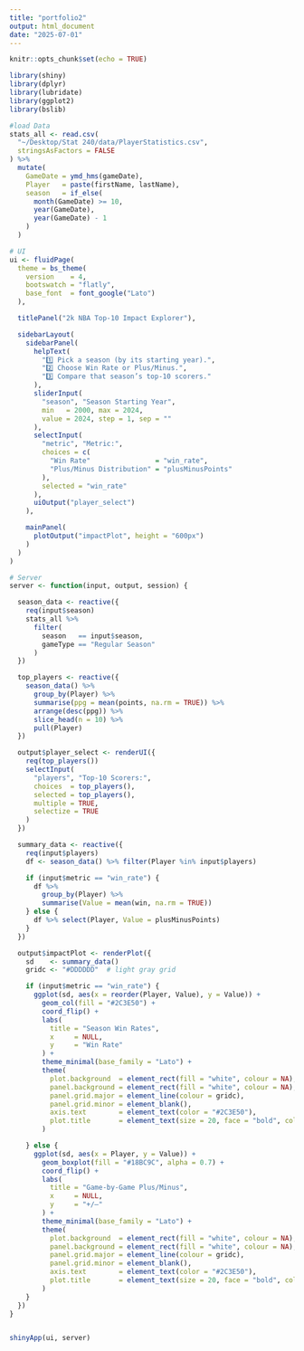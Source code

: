 ```yaml
---
title: "portfolio2"
output: html_document
date: "2025-07-01"
---
```


```r
knitr::opts_chunk$set(echo = TRUE)
```

```r
library(shiny)
library(dplyr)
library(lubridate)
library(ggplot2)
library(bslib)

#load Data
stats_all <- read.csv(
  "~/Desktop/Stat 240/data/PlayerStatistics.csv",
  stringsAsFactors = FALSE
) %>%
  mutate(
    GameDate = ymd_hms(gameDate),
    Player   = paste(firstName, lastName),
    season   = if_else(
      month(GameDate) >= 10,
      year(GameDate),
      year(GameDate) - 1
    )
  )

# UI
ui <- fluidPage(
  theme = bs_theme(
    version    = 4,
    bootswatch = "flatly",
    base_font  = font_google("Lato")
  ),

  titlePanel("2k NBA Top-10 Impact Explorer"),

  sidebarLayout(
    sidebarPanel(
      helpText(
        "1️⃣ Pick a season (by its starting year).",
        "2️⃣ Choose Win Rate or Plus/Minus.",
        "3️⃣ Compare that season’s top-10 scorers."
      ),
      sliderInput(
        "season", "Season Starting Year",
        min   = 2000, max = 2024,
        value = 2024, step = 1, sep = ""
      ),
      selectInput(
        "metric", "Metric:",
        choices = c(
          "Win Rate"                = "win_rate",
          "Plus/Minus Distribution" = "plusMinusPoints"
        ),
        selected = "win_rate"
      ),
      uiOutput("player_select")
    ),

    mainPanel(
      plotOutput("impactPlot", height = "600px")
    )
  )
)

# Server
server <- function(input, output, session) {

  season_data <- reactive({
    req(input$season)
    stats_all %>%
      filter(
        season   == input$season,
        gameType == "Regular Season"
      )
  })

  top_players <- reactive({
    season_data() %>%
      group_by(Player) %>%
      summarise(ppg = mean(points, na.rm = TRUE)) %>%
      arrange(desc(ppg)) %>%
      slice_head(n = 10) %>%
      pull(Player)
  })

  output$player_select <- renderUI({
    req(top_players())
    selectInput(
      "players", "Top-10 Scorers:",
      choices  = top_players(),
      selected = top_players(),
      multiple = TRUE,
      selectize = TRUE
    )
  })

  summary_data <- reactive({
    req(input$players)
    df <- season_data() %>% filter(Player %in% input$players)

    if (input$metric == "win_rate") {
      df %>%
        group_by(Player) %>%
        summarise(Value = mean(win, na.rm = TRUE))
    } else {
      df %>% select(Player, Value = plusMinusPoints)
    }
  })

  output$impactPlot <- renderPlot({
    sd    <- summary_data()
    gridc <- "#DDDDDD"  # light gray grid

    if (input$metric == "win_rate") {
      ggplot(sd, aes(x = reorder(Player, Value), y = Value)) +
        geom_col(fill = "#2C3E50") +
        coord_flip() +
        labs(
          title = "Season Win Rates",
          x     = NULL,
          y     = "Win Rate"
        ) +
        theme_minimal(base_family = "Lato") +
        theme(
          plot.background  = element_rect(fill = "white", colour = NA),
          panel.background = element_rect(fill = "white", colour = NA),
          panel.grid.major = element_line(colour = gridc),
          panel.grid.minor = element_blank(),
          axis.text        = element_text(color = "#2C3E50"),
          plot.title       = element_text(size = 20, face = "bold", color = "#2C3E50")
        )

    } else {
      ggplot(sd, aes(x = Player, y = Value)) +
        geom_boxplot(fill = "#18BC9C", alpha = 0.7) +
        coord_flip() +
        labs(
          title = "Game-by-Game Plus/Minus",
          x     = NULL,
          y     = "+/–"
        ) +
        theme_minimal(base_family = "Lato") +
        theme(
          plot.background  = element_rect(fill = "white", colour = NA),
          panel.background = element_rect(fill = "white", colour = NA),
          panel.grid.major = element_line(colour = gridc),
          panel.grid.minor = element_blank(),
          axis.text        = element_text(color = "#2C3E50"),
          plot.title       = element_text(size = 20, face = "bold", color = "#2C3E50")
        )
    }
  })
}


shinyApp(ui, server)


```

